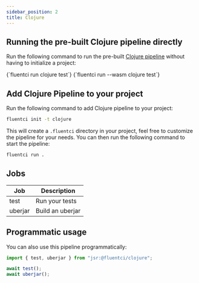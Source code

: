 ```yaml
---
sidebar_position: 2
title: Clojure
---
```


## Running the pre-built Clojure pipeline directly

Run the following command to run the pre-built [Clojure pipeline](https://github.com/fluent-ci-templates/clojure-pipeline) without having to initialize a project:


<Tabs>
  <TabItem value="dagger" label="Dagger">
    <CodeBlock language="bash">
      {`fluentci run clojure test`}
    </CodeBlock>
  </TabItem>
  <TabItem value="wasm" label="Wasm">
    <CodeBlock language="bash">
      {`fluentci run --wasm clojure test`}

</CodeBlock>
</TabItem>
</Tabs>

## Add Clojure Pipeline to your project

Run the following command to add Clojure pipeline to your project:

```bash
fluentci init -t clojure
```

This will create a `.fluentci` directory in your project, feel free to customize the pipeline for your needs.
You can then run the following command to start the pipeline:

```bash
fluentci run .
```

## Jobs

| Job     | Description      |
| ------- | ---------------- |
| test    | Run your tests   |
| uberjar | Build an uberjar |

## Programmatic usage

You can also use this pipeline programmatically:

```ts
import { test, uberjar } from "jsr:@fluentci/clojure";

await test();
await uberjar();
```
